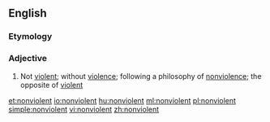 ==English==

===Etymology===
{{prefix|non|violent|lang=en}}

===Adjective===
{{en-adj}}

# Not [[violent]]; without [[violence]]; following a philosophy of [[nonviolence]]; the opposite of [[violent]]

[[et:nonviolent]]
[[io:nonviolent]]
[[hu:nonviolent]]
[[ml:nonviolent]]
[[pl:nonviolent]]
[[simple:nonviolent]]
[[vi:nonviolent]]
[[zh:nonviolent]]